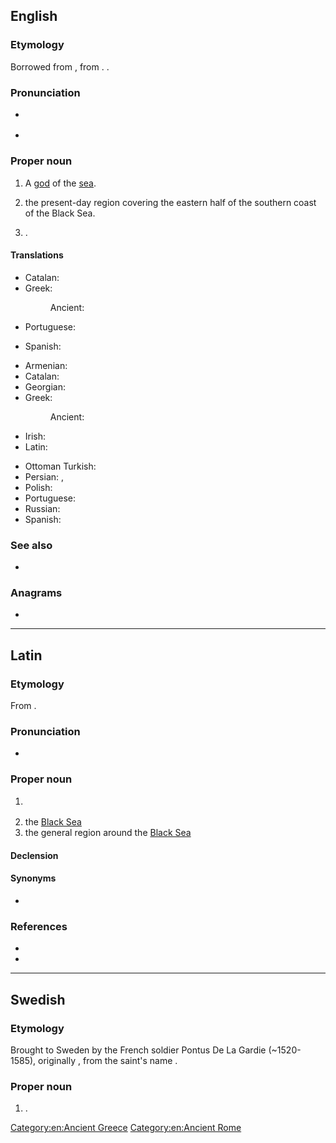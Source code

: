 {{also|pontus}}
==English==
{{wikipedia}}
{{wikipedia|Kingdom of Pontus|lang=en}}

===Etymology===
Borrowed from {{bor|en|la|Pontus}}, from {{uder|en|grc|Πόντος}}. {{doublet|en|pons}}.

===Pronunciation===
* {{a|UK}} {{IPA|en|/ˈpɒntəs/}}
* {{a|US}} {{IPA|en|/ˈpɑːntəs/}}

===Proper noun===
{{en-proper noun}}

# {{lb|en|Greek god}} A [[god]] of the [[sea]].
# the present-day region covering the eastern half of the southern coast of the Black Sea.
# {{lb|en|historical}} {{place|en|ancient region/and/kingdom|on the south coast of the|sea/Black Sea}}.

====Translations====
{{trans-top|god of the sea}}
* Catalan: {{t|ca|Pontos|m}}
* Greek: {{t+|el|Πόντος|m}}
*: Ancient: {{t|grc|Πόντος|m}}
* Portuguese: {{t|pt|Ponto|m}}
{{trans-mid}}
* Spanish: {{t|es|Ponto}}
{{trans-bottom}}

{{trans-top|a region on the southern coast of the Black Sea}}
* Armenian: {{t+|hy|Պոնտոս}}
* Catalan: {{t|ca|Pont|m}}
* Georgian: {{t|ka|პონტო}}
* Greek: {{t+|el|Πόντος|m}}
*: Ancient: {{t|grc|Πόντος|m}}
* Irish: {{t|ga|Pontas|m}}
* Latin: {{t|la|Pontus|m}}
{{trans-mid}}
* Ottoman Turkish: {{t|ota|پونتوس|tr=Pontus}}
* Persian: {{t|fa|بنطس|tr=bontos}}, {{t|fa|پنطس|tr=pontos}}
* Polish: {{t+|pl|Pont|m}}
* Portuguese: {{t|pt|Ponto|m}}
* Russian: {{t+|ru|Понт|m}}
* Spanish: {{t|es|Ponto}}
{{trans-bottom}}

===See also===
* {{pedialite|lang=el}}

===Anagrams===
* {{anagrams|en|a=nopstu|puntos|put-ons|puts on|ton-ups|unpots|unstop}}

[[Category:en:Ancient Greece]]
[[Category:en:Ancient Rome]]
{{C|en|Countries in Asia|Provinces of the Roman Empire|Historical and traditional regions|Historical polities|Turkey}}

----

==Latin==

===Etymology===
From {{der|la|grc|Πόντος}}.

===Pronunciation===
* {{la-IPA}}

===Proper noun===
{{la-proper noun|Pontus<2>}}

# {{l|en|Pontus}} {{gloss|kingdom and later Roman province}}
# the [[Black Sea]]
# the general region around the [[Black Sea]]

====Declension====
{{la-ndecl|Pontus<2>}}

====Synonyms====
* {{sense|Black Sea}} {{l|la|Pontus Euxīnus}}

===References===
* {{R:L&S}}
* {{R:Gaffiot}}

----

==Swedish==

===Etymology===
Brought to Sweden by the French soldier Pontus De La Gardie (~1520-1585), originally {{m|fr|Ponce}}, from the saint's name {{m|la|Pontius}}.

===Proper noun===
{{sv-proper noun|c}}

# {{given name|sv|male}}.